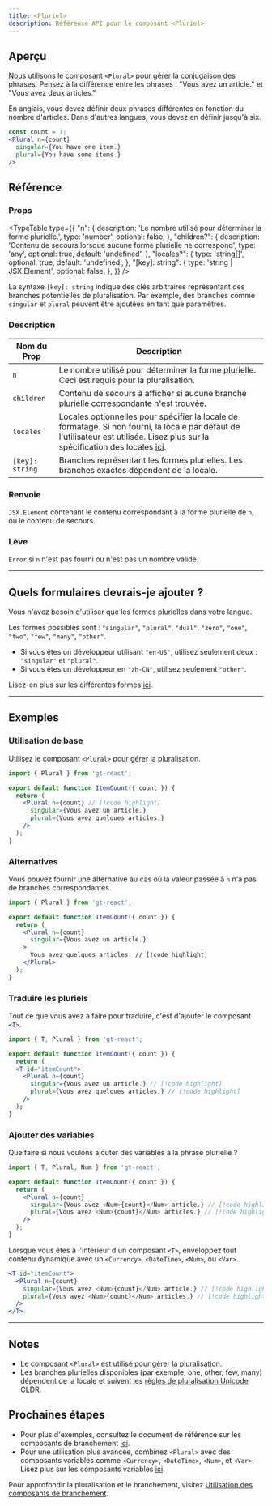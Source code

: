 ```yaml
---
title: <Pluriel>
description: Référence API pour le composant <Pluriel>
---
```


## Aperçu

Nous utilisons le composant `<Plural>` pour gérer la conjugaison des phrases.
Pensez à la différence entre les phrases : "Vous avez un article." et "Vous avez deux articles."

En anglais, vous devez définir deux phrases différentes en fonction du nombre d'articles.
Dans d'autres langues, vous devez en définir jusqu'à six.

```jsx
const count = 1;
<Plural n={count}
  singular={You have one item.}
  plural={You have some items.}
/>
```

## Référence

### Props

<TypeTable
  type={{
    "n": {
      description: 'Le nombre utilisé pour déterminer la forme plurielle.',
      type: 'number',
      optional: false,
    },
    "children?": {
      description: 'Contenu de secours lorsque aucune forme plurielle ne correspond',
      type: 'any',
      optional: true,
      default: 'undefined',
    },
    "locales?": {
      type: 'string[]',
      optional: true,
      default: 'undefined',
    },
    "[key]: string": {
      type: 'string | JSX.Element',
      optional: false,
    },
  }}
/>

La syntaxe `[key]: string` indique des clés arbitraires représentant des branches potentielles de pluralisation.
Par exemple, des branches comme `singular` et `plural` peuvent être ajoutées en tant que paramètres.

### Description
| Nom du Prop | Description |
|-------------|-------------|
| `n` | Le nombre utilisé pour déterminer la forme plurielle. Ceci est requis pour la pluralisation. |
| `children` | Contenu de secours à afficher si aucune branche plurielle correspondante n'est trouvée. |
| `locales`   | Locales optionnelles pour spécifier la locale de formatage. Si non fourni, la locale par défaut de l'utilisateur est utilisée. Lisez plus sur la spécification des locales [ici](https://developer.mozilla.org/en-US/docs/Web/JavaScript/Reference/Global_Objects/Intl#locales_argument).                                            |
| `[key]: string` | Branches représentant les formes plurielles. Les branches exactes dépendent de la locale. |


### Renvoie

`JSX.Element` contenant le contenu correspondant à la forme plurielle de `n`, ou le contenu de secours.

### Lève

`Error` si `n` n'est pas fourni ou n'est pas un nombre valide.

---

## Quels formulaires devrais-je ajouter ?

Vous n'avez besoin d'utiliser que les formes plurielles dans votre langue.

Les formes possibles sont : `"singular"`, `"plural"`, `"dual"`, `"zero"`, `"one"`, `"two"`, `"few"`, `"many"`, `"other"`.

 * Si vous êtes un développeur utilisant `"en-US"`, utilisez seulement deux : `"singular"` et `"plural"`.
 * Si vous êtes un développeur en `"zh-CN"`, utilisez seulement `"other"`.

Lisez-en plus sur les différentes formes [ici](https://cldr.unicode.org/index/cldr-spec/plural-rules).

---

## Exemples

### Utilisation de base
Utilisez le composant `<Plural>` pour gérer la pluralisation.

```jsx title="BasicExample.jsx" copy
import { Plural } from 'gt-react';

export default function ItemCount({ count }) {
  return (
    <Plural n={count} // [!code highlight]
      singular={Vous avez un article.}
      plural={Vous avez quelques articles.}
    />
  );
}
```

### Alternatives
Vous pouvez fournir une alternative au cas où la valeur passée à `n` n'a pas de branches correspondantes.

```jsx title="FallbackExample.jsx" copy
import { Plural } from 'gt-react';

export default function ItemCount({ count }) {
  return (
    <Plural n={count}
      singular={Vous avez un article.}
    >
      Vous avez quelques articles. // [!code highlight]
    </Plural>
  );
}
```

### Traduire les pluriels
Tout ce que vous avez à faire pour traduire, c'est d'ajouter le composant `<T>`.

```jsx title="PluralExample.jsx" copy
import { T, Plural } from 'gt-react';

export default function ItemCount({ count }) {
  return (
  <T id="itemCount">
    <Plural n={count}
      singular={Vous avez un article.} // [!code highlight]
      plural={Vous avez quelques articles.} // [!code highlight]
    />
  );
}
```

### Ajouter des variables
Que faire si nous voulons ajouter des variables à la phrase plurielle ?

```jsx title="PluralExample.jsx" copy
import { T, Plural, Num } from 'gt-react';

export default function ItemCount({ count }) {
  return (
    <Plural n={count}
      singular={Vous avez <Num>{count}</Num> article.} // [!code highlight]
      plural={Vous avez <Num>{count}</Num> articles.} // [!code highlight]
    />
  );
}
```

Lorsque vous êtes à l'intérieur d'un composant `<T>`, enveloppez tout contenu dynamique avec un `<Currency>`, `<DateTime>`, `<Num>`, ou `<Var>`.
```jsx
<T id="itemCount">
  <Plural n={count}
    singular={Vous avez <Num>{count}</Num> article.} // [!code highlight]
    plural={Vous avez <Num>{count}</Num> articles.} // [!code highlight]
  />
</T>
```

---

## Notes
 * Le composant `<Plural>` est utilisé pour gérer la pluralisation.
 * Les branches plurielles disponibles (par exemple, one, other, few, many) dépendent de la locale et suivent les [règles de pluralisation Unicode CLDR](https://cldr.unicode.org/index/cldr-spec/plural-rules).

## Prochaines étapes
 * Pour plus d'exemples, consultez le document de référence sur les composants de branchement [ici](/docs/react/reference/using-branching-components).
 * Pour une utilisation plus avancée, combinez `<Plural>` avec des composants variables comme `<Currency>`, `<DateTime>`, `<Num>`, et `<Var>`. Lisez plus sur les composants variables [ici](/docs/react/reference/using-variable-components).

Pour approfondir la pluralisation et le branchement, visitez [Utilisation des composants de branchement](/docs/react/reference/using-branching-components).